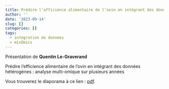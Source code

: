 ```yaml
---
title: Prédire l’efficience alimentaire de l’ovin en intégrant des données hétérogènes; analyse multi-omique sur plusieurs années, Quentin Le-Graverand
author: ''
date: '2023-09-14'
slug: []
categories: []
tags:
  - intégration de données
  - mixOmics
---
```


Présentation de **Quentin Le-Graverand**

Prédire l’efficience alimentaire de l’ovin en intégrant des données hétérogènes : analyse multi-omique sur plusieurs années

Vous trouverez le diaporama à ce lien : [pdf](/diapos/biopuces_2023_09_QLG.pdf).

